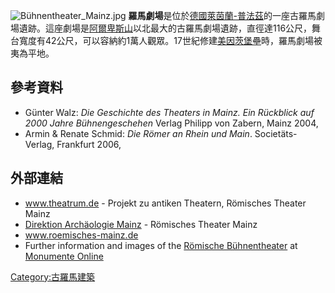 [[File:Bühnentheater_Mainz.jpg|thumb]]
'''羅馬劇場'''是位於[[德國|德國]][[萊茵蘭-普法茲|萊茵蘭-普法茲]]的一座古羅馬劇場遺跡。這座劇場是[[阿爾卑斯山|阿爾卑斯山]]以北最大的古羅馬劇場遺跡，直徑達116公尺，舞台寬度有42公尺，可以容納約1萬人觀眾。17世紀修建[[美因茨堡壘|美因茨堡壘]]時，羅馬劇場被夷為平地。
== 參考資料==
* Günter Walz: ''Die Geschichte des Theaters in Mainz. Ein Rückblick auf 2000 Jahre Bühnengeschehen'' Verlag Philipp von Zabern, Mainz 2004, {{ISBN|978-3-8053-3333-7}}
* Armin & Renate Schmid: ''Die Römer an Rhein und Main''. Societäts-Verlag, Frankfurt 2006, {{ISBN|3-7973-0985-6}}
==外部連結==
{{Commonscat|Roman theater in Mainz}}
* [http://www.theatrum.de/166.html www.theatrum.de] - Projekt zu antiken Theatern, Römisches Theater Mainz
* [http://www.archaeologie-mainz.de/html/Projekte-233.htm Direktion Archäologie Mainz] - Römisches Theater Mainz
* [http://www.roemisches-mainz.de www.roemisches-mainz.de]
* Further information and images of the [http://www.monumente-online.de/06/06/streiflicht/07_Roemisches_Theater.php Römische Bühnentheater] at [http://www.monumente-online.de Monumente Online]
{{Coord|49|59|35|N|8|16|41|E|type:landmark_region:DE-RP|display=title}}
[[Category:古羅馬建築|Category:古羅馬建築]]